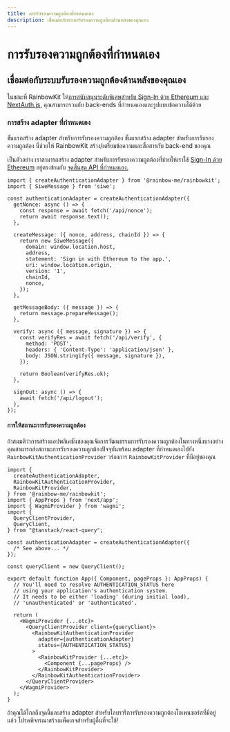```yaml
---
title: การรับรองความถูกต้องที่กำหนดเอง
description: เชื่อมต่อกับระบบรับรองความถูกต้องด้านหลังของคุณเอง
---
```


# การรับรองความถูกต้องที่กำหนดเอง

## เชื่อมต่อกับระบบรับรองความถูกต้องด้านหลังของคุณเอง

ในขณะที่ RainbowKit ให้[การสนับสนุนระดับพิเศษสำหรับ Sign-In ด้วย Ethereum และ NextAuth.js,](/docs/authentication#set-up-sign-in-with-ethereum-and-nextauthjs) คุณสามารถรวมกับ back-ends ที่กำหนดเองและรูปแบบข้อความได้ด้วย

### การสร้าง adapter ที่กำหนดเอง

ขั้นแรกสร้าง adapter สำหรับการรับรองความถูกต้อง ขั้นแรกสร้าง adapter สำหรับการรับรองความถูกต้อง นี่ช่วยให้ RainbowKit สร้าง/เตรียมข้อความและสื่อสารกับ back-end ของคุณ

เป็นตัวอย่าง เราสามารถสร้าง adapter สำหรับการรับรองความถูกต้องที่ช่วยให้เราใช้ [Sign-In ด้วย Ethereum](https://login.xyz) อยู่ตรงข้ามกับ [จุดสิ้นสุด API ที่กำหนดเอง.](https://wagmi.sh/examples/sign-in-with-ethereum)

```tsx
import { createAuthenticationAdapter } from '@rainbow-me/rainbowkit';
import { SiweMessage } from 'siwe';

const authenticationAdapter = createAuthenticationAdapter({
  getNonce: async () => {
    const response = await fetch('/api/nonce');
    return await response.text();
  },

  createMessage: ({ nonce, address, chainId }) => {
    return new SiweMessage({
      domain: window.location.host,
      address,
      statement: 'Sign in with Ethereum to the app.',
      uri: window.location.origin,
      version: '1',
      chainId,
      nonce,
    });
  },

  getMessageBody: ({ message }) => {
    return message.prepareMessage();
  },

  verify: async ({ message, signature }) => {
    const verifyRes = await fetch('/api/verify', {
      method: 'POST',
      headers: { 'Content-Type': 'application/json' },
      body: JSON.stringify({ message, signature }),
    });

    return Boolean(verifyRes.ok);
  },

  signOut: async () => {
    await fetch('/api/logout');
  },
});
```

#### การให้สถานะการรับรองความถูกต้อง

ถ้าสมมติว่าการสร้างแอปพลิเคชันของคุณจัดการวัฒนธรรมการรับรองความถูกต้องในทางหนึ่งบางอย่าง คุณสามารถส่งสถานะการรับรองความถูกต้องปัจจุบันพร้อม adapter ที่กำหนดเองไปยัง `RainbowKitAuthenticationProvider` วร่องการ `RainbowKitProvider` ที่มีอยู่ของคุณ

```tsx
import {
  createAuthenticationAdapter,
  RainbowKitAuthenticationProvider,
  RainbowKitProvider,
} from '@rainbow-me/rainbowkit';
import { AppProps } from 'next/app';
import { WagmiProvider } from 'wagmi';
import {
  QueryClientProvider,
  QueryClient,
} from "@tanstack/react-query";

const authenticationAdapter = createAuthenticationAdapter({
  /* See above... */
});

const queryClient = new QueryClient();

export default function App({ Component, pageProps }: AppProps) {
  // You'll need to resolve AUTHENTICATION_STATUS here
  // using your application's authentication system.
  // It needs to be either 'loading' (during initial load),
  // 'unauthenticated' or 'authenticated'.

  return (
    <WagmiProvider {...etc}>
      <QueryClientProvider client={queryClient}>
        <RainbowKitAuthenticationProvider
          adapter={authenticationAdapter}
          status={AUTHENTICATION_STATUS}
        >
          <RainbowKitProvider {...etc}>
            <Component {...pageProps} />
          </RainbowKitProvider>
        </RainbowKitAuthenticationProvider>
      </QueryClientProvider>
    </WagmiProvider>
  );
}
```

ถ้าคุณได้ไกลถึงจุดนี้และสร้าง adapter สำหรับไลบรารีการรับรองความถูกต้องโอเพนซอร์สที่มีอยู่แล้ว โปรดพิจารณาสร้างแพ็คเกจสำหรับผู้อื่นที่จะใช้!
